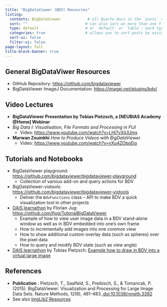 ```yaml
---
title: "BigDataViewer (BDV) Resources"
listing:
  contents: BigDataViewer            # all Quarto docs in the `posts` directory will be included on your listing page
  sort: ""                          # can also sort on more than one field
  type: default                     # or `default` or `table`; each type has its own set of yaml options to include
  categories: true                  # allows you to sort posts by assigned categories
  sort-ui: false
  filter-ui: false
page-layout: full
title-block-banner: true
---
```

## General BigDataViwer Resources
  - GitHub Repository: [https://github.com/bigdataviewer](https://github.com/bigdataviewer)
  - BigDataViewer ImageJ Documentation: [https://imagej.net/plugins/bdv/](https://imagej.net/plugins/bdv/)

## Video Lectures

- **BigDataViewer Presentation by Tobias Pietzsch, a [NEUBIAS Academy @Home] Webinar**
- *Big Data I: Visualisation, File Formats and Processing in FIJI* 
  - Video: [https://www.youtube.com/watch?v=LHI7vXiUUms](https://www.youtube.com/watch?v=LHI7vXiUUms)

- **Marwan Zouinkhi** *How to Produce Videos with BigDataViewer*   
  - Video: [https://www.youtube.com/watch?v=vXu4ZOboEio](https://www.youtube.com/watch?v=vXu4ZOboEio)

## Tutorials and Notebooks

- BigDataViewer playground: [https://github.com/bigdataviewer/bigdataviewer-playground](https://github.com/bigdataviewer/bigdataviewer-playground)
  - Collection of various add-on and query actions for BDV
- BigDataViewer-vistools: [https://github.com/bigdataviewer/bigdataviewer-vistools](https://github.com/bigdataviewer/bigdataviewer-vistools)
  - Deliver the `BdvFunctions` class -- API to make BDV a quick visualization tool in other projects
- [DAIS learnathon](https://imagej.net/events/learnathon-2017) by Florian Jug: [https://github.com/fjug/TutorialBigDataViewer](https://github.com/fjug/TutorialBigDataViewer)
  - Example of how to view user image data in a BDV stand-alone window as well as in BDV embedded into one's own frame
  - How to incrementally add images into one common view
  - How to show additional custom overlay data (such as spheres) over the pixel data
  - How to query and modify BDV state (such as view angle)
- [DAIS learnathon](https://imagej.net/events/learnathon-2017) by Tobias Pietzsch: [Example how to draw in BDV into a virtual large image](https://github.com/imglib/imglib2-cache-examples/blob/04ac593db9fcd6391df7a6e845b7b65901d45e99/src/main/java/net/imglib2/cache/example01/Example01.java)

## References 
 - **Publication** : Pietzsch, T., Saalfeld, S., Preibisch, S., & Tomancak, P. (2015). BigDataViewer: Visualization and Processing for Large Image Data Sets. Nature Methods, 12(6), 481–483.,[doi:10.1038/nmeth.3392](https://doi:10.1038/nmeth.3392)
- See also [ImgLib2 Resources](imglib2_links.qmd)
